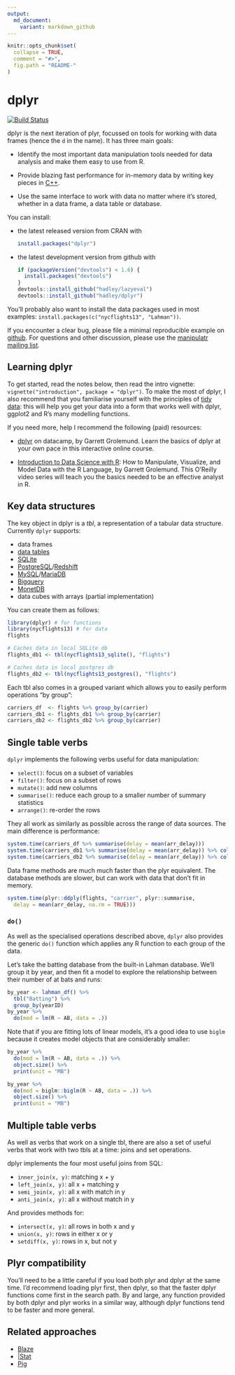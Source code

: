 ```yaml
---
output:
  md_document:
    variant: markdown_github
---
```


<!-- README.md is generated from README.Rmd. Please edit that file -->

```r
knitr::opts_chunk$set(
  collapse = TRUE,
  comment = "#>",
  fig.path = "README-"
)
```

# dplyr

[![Build Status](https://travis-ci.org/hadley/dplyr.png?branch=master)](https://travis-ci.org/hadley/dplyr)

dplyr is the next iteration of plyr, focussed on tools for working with data frames (hence the `d` in the name). It has three main goals:

* Identify the most important data manipulation tools needed for data analysis
  and make them easy to use from R.

* Provide blazing fast performance for in-memory data by writing key pieces
  in [C++](http://www.rcpp.org/).

* Use the same interface to work with data no matter where it's stored, whether
  in a data frame, a data table or database.

You can install:

* the latest released version from CRAN with

    ```R
    install.packages("dplyr")
    ````

* the latest development version from github with

    ```R
    if (packageVersion("devtools") < 1.6) {
      install.packages("devtools")
    }
    devtools::install_github("hadley/lazyeval")
    devtools::install_github("hadley/dplyr")
    ```

You'll probably also want to install the data packages used in most examples: `install.packages(c("nycflights13", "Lahman"))`.

If you encounter a clear bug, please file a minimal reproducible example on [github](https://github.com/hadley/dplyr/issues). For questions and other discussion, please use the [manipulatr mailing list](https://groups.google.com/group/manipulatr).

## Learning dplyr

To get started, read the notes below, then read the intro vignette: `vignette("introduction", package = "dplyr")`. To make the most of dplyr, I also recommend that you familiarise yourself with the principles of [tidy data](http://vita.had.co.nz/papers/tidy-data.html): this will help you get your data into a form that works well with dplyr, ggplot2 and R's many modelling functions.

If you need more, help I recommend the following (paid) resources:

* [dplyr](https://www.datacamp.com/courses/dplyr) on datacamp, by Garrett
  Grolemund. Learn the basics of dplyr at your own pace in this interactive 
  online course.
  
* [Introduction to Data Science with R](http://shop.oreilly.com/product/0636920034834.do): 
  How to Manipulate, Visualize, and Model Data with the R Language, by Garrett
  Grolemund. This O'Reilly video series will teach you the basics needed to be
  an effective analyst in R.

## Key data structures

The key object in dplyr is a _tbl_, a representation of a tabular data structure.
Currently `dplyr` supports:

* data frames
* [data tables](http://datatable.r-forge.r-project.org/)
* [SQLite](http://sqlite.org/)
* [PostgreSQL](http://www.postgresql.org/)/[Redshift](http://aws.amazon.com/redshift/)
* [MySQL](http://www.mysql.com/)/[MariaDB](https://mariadb.com/)
* [Bigquery](https://developers.google.com/bigquery/)
* [MonetDB](http://www.monetdb.org/)
* data cubes with arrays (partial implementation)

You can create them as follows:

```r
library(dplyr) # for functions
library(nycflights13) # for data
flights

# Caches data in local SQLite db
flights_db1 <- tbl(nycflights13_sqlite(), "flights")

# Caches data in local postgres db
flights_db2 <- tbl(nycflights13_postgres(), "flights")
```

Each tbl also comes in a grouped variant which allows you to easily perform operations "by group":

```r
carriers_df  <- flights %>% group_by(carrier)
carriers_db1 <- flights_db1 %>% group_by(carrier)
carriers_db2 <- flights_db2 %>% group_by(carrier)
```

## Single table verbs

`dplyr` implements the following verbs useful for data manipulation:

* `select()`: focus on a subset of variables
* `filter()`: focus on a subset of rows
* `mutate()`: add new columns
* `summarise()`: reduce each group to a smaller number of summary statistics
* `arrange()`: re-order the rows

They all work as similarly as possible across the range of data sources. The main difference is performance:

```r
system.time(carriers_df %>% summarise(delay = mean(arr_delay)))
system.time(carriers_db1 %>% summarise(delay = mean(arr_delay)) %>% collect())
system.time(carriers_db2 %>% summarise(delay = mean(arr_delay)) %>% collect())
```

Data frame methods are much much faster than the plyr equivalent. The database methods are slower, but can work with data that don't fit in memory.

```r
system.time(plyr::ddply(flights, "carrier", plyr::summarise,
  delay = mean(arr_delay, na.rm = TRUE)))
```

### `do()`

As well as the specialised operations described above, `dplyr` also provides the generic `do()` function which applies any R function to each group of the data.

Let's take the batting database from the built-in Lahman database. We'll group it by year, and then fit a model to explore the relationship between their number of at bats and runs:

```r
by_year <- lahman_df() %>% 
  tbl("Batting") %>%
  group_by(yearID)
by_year %>% 
  do(mod = lm(R ~ AB, data = .))
```

Note that if you are fitting lots of linear models, it's a good idea to use `biglm` because it creates model objects that are considerably smaller:

```r
by_year %>% 
  do(mod = lm(R ~ AB, data = .)) %>%
  object.size() %>%
  print(unit = "MB")

by_year %>% 
  do(mod = biglm::biglm(R ~ AB, data = .)) %>%
  object.size() %>%
  print(unit = "MB")
```

## Multiple table verbs

As well as verbs that work on a single tbl, there are also a set of useful verbs that work with two tbls at a time: joins and set operations.

dplyr implements the four most useful joins from SQL:

* `inner_join(x, y)`: matching x + y
* `left_join(x, y)`: all x + matching y
* `semi_join(x, y)`: all x with match in y
* `anti_join(x, y)`: all x without match in y

And provides methods for:

* `intersect(x, y)`: all rows in both x and y
* `union(x, y)`: rows in either x or y
* `setdiff(x, y)`: rows in x, but not y

## Plyr compatibility

You'll need to be a little careful if you load both plyr and dplyr at the same time. I'd recommend loading plyr first, then dplyr, so that the faster dplyr functions come first in the search path. By and large, any function provided by both dplyr and plyr works in a similar way, although dplyr functions tend to be faster and more general.

## Related approaches

* [Blaze](http://blaze.pydata.org)
* [|Stat](http://hcibib.org/perlman/stat/introman.html)
* [Pig](http://infolab.stanford.edu/~usriv/papers/pig-latin.pdf)

